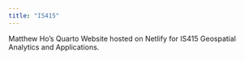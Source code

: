 ```yaml
---
title: "IS415"
---
```


Matthew Ho's Quarto Website hosted on Netlify for IS415 Geospatial Analytics and Applications.


